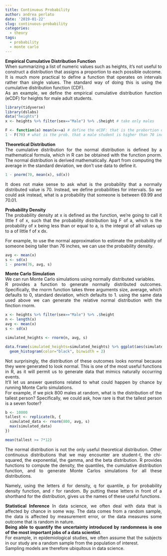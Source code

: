 ```yaml
---
title: Continuous Probability
author: andrea perlato
date: '2019-01-22'
slug: continuous-probability
categories:
  - theory
tags:
  - probability
  - monte carlo
---
```


<style>
body {
text-align: justify}
</style>

**Empirical Cumulative Distribution Function** </br>
When summarizing a list of numeric values such as heights, it's not useful to construct a distribution that assigns a proportion to each possible outcome.
It is much more practical to define a function that operates on intervals rather than single values.
The standard way of doing this is using the cumulative distribution function (CDF). </br>
As an example, we define the empirical cumulative distribution function (eCDF) for heights for male adult students.

```r
library(tidyverse)
library(dslabs)
data("heights")
x <- heights %>% filter(sex=="Male") %>% .$height # take only males

F <- function(a) mean(x<=a) # define the eCDF: that is the probortion of cases equal to a
1 - F(70) # what is the prob. that a male student is higher than 70 inches


```

**Theoretical Distribution** </br>
The cumulative distribution for the normal distribution is defined by a mathematical formula, which in R can be obtained with the function pnorm.
The normal distribution is derived mathematically. Apart from computing the average in the standard deviation, we don't use data to define it.

```r
1 - pnorm(70, mean(x), sd(x))


```

It does not make sense to ask what is the probability that a normally distributed value is 70.
Instead, we define probabilities for intervals. So we could ask instead, what is a probability that someone is between 69.99 and 70.01.

**Probability Density** </br>
The probability density at x is defined as the function, we're going to call it little f of x, such that the probability distribution big F of a, which is the probability of x being less than or equal to a, is the integral of all values up to a of little f of x dx. </br>

For example, to use the normal approximation to estimate the probability of someone being taller than 76 inches, we can use the probability density.

```r
avg <- mean(x)
s <- sd(x)
1 - pnorm(76, avg, s)

```

**Monte Carlo Simulation** </br>
We can run Monte Carlo simulations using normally distributed variables. </br>
R provides a function to generate normally distributed outcomes. Specifically, the rnorm function takes three arguments size, average, which defaults to 0, standard deviation, which defaults to 1. using the same data used above we can generate the relative normal distribution with the finction rnorm.

```r
x <- heights %>% filter(sex=="Male") %>% .$height
n <- length(x)
avg <- mean(x)
s <- sd(x)

simulated_heights <- rnorm(n, avg, s)

data.frame(simulated_heights=simulated_heights) %>% ggplot(aes(simulated_heights)) + 
  geom_histogram(color="black", binwidth = 2)

```

Not surprisingly, the distribution of these outcomes looks normal because they were generated to look normal.
This is one of the most useful functions in R, as it will permit us to generate data that mimics naturally occurring events. </br>
It'll let us answer questions related to what could happen by chance by running Monte Carlo simulations. </br>
For example, if we pick 800 males at random, what is the distribution of the tallest person? Specifically, we could ask, how rare is that the tallest person is a seven footer?

```r
b <- 10000
tallest <- replicate(b, {
  simulated_data <- rnorm(800, avg, s)
  max(simulated_data)
})

mean(tallest >= 7*12)

```

The normal distribution is not the only useful theoretical distribution.
Other continuous distributions that we may encounter are student-t, the chi-squared, the exponential, the gamma,
and the beta distribution. R provides functions to compute the density, the quantiles, the cumulative distribution function, and to generate Monte Carlos simulations for all these distributions.

Namely, using the letters d for density, q for quantile, p for probability density function, and r for random.
By putting these letters in front of a shorthand for the distribution, gives us the names of these useful functions. </br>

**Statistical Inference**
In data science, we often deal with data that is affected by chance in some way. The data comes from a random sample, the data is affected by measurement error, or the data measures some outcome that is random in nature. </br>
**Being able to quantify the uncertainty introduced by randomness is one of the most important jobs of a data scientist**. </br>
For example, in epidemiological studies, we often assume that the subjects in our study are a random sample from the population of interest. </br>
Sampling models are therefore ubiquitous in data science. </br>


















